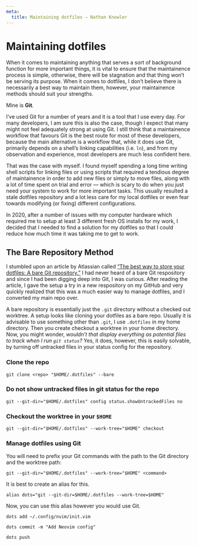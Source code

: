 ```yaml
---
meta:
  title: Maintaining dotfiles – Nathan Knowler
---
```


# Maintaining dotfiles

When it comes to maintaining anything that serves a sort of background
function for more important things, it is vital to ensure that the
maintainence process is simple, otherwise, there will be stagnation and
that thing won’t be serving its purpose. When it comes to dotfiles, I
don’t believe there is necessarily a best way to maintain them, however,
your maintainence methods should suit your strengths. 

Mine is **Git**. 

I’ve used Git for a number of years and it is a tool that I use every
day. For many developers, I am sure this is also the case, though I
expect that many might not feel adequately strong at using Git. I still
think that a maintainence workflow that favours Git is the best route
for most of these developers, because the main alternative is a workflow
that, while it does use Git, primarily depends on a shell’s linking
capabilities (i.e. `ln`), and from my observation and experience, most developers
are much less confident here. 

That was the case with myself. I found myself spending a long time
writing shell scripts for linking files or using scripts that required a
tendious degree of maintainence in order to add new files or simply to
move files, along with a lot of time spent on trial and error — which is
scary to do when you just need your system to work for more important
tasks. This usually resulted a stale dotfiles repository and a lot less
care for my local dotfiles or even fear towards modifying (or fixing)
different configurations.

In 2020, after a number of issues with my computer hardware which
required me to setup at least 3 different fresh OS installs for my work,
I decided that I needed to find a solution for my dotfiles so that I
could reduce how much time it was taking me to get to work.

## The Bare Repository Method

I stumbled upon an article by Atlassian called [“The best way to store
your dotfiles: A bare Git repository.”](https://www.atlassian.com/git/tutorials/dotfiles)
I had never heard of a bare Git respository and since I had been digging
deep into Git, I was curious. After reading the article, I gave the
setup a try in a new respository on my GitHub and very quickly realized
that this was a much easier way to manage dotfiles, and I converted my
main repo over.

A bare repository is essentially just the `.git` directory without a
checked out worktree. A setup looks like cloning your dotfiles as a bare
repo. Usually it is advisable to use something other than `.git`, I use
`.dotfiles` in my home directory. Then you create checkout a worktree in
your home directory. Now, you might wonder, _wouldn’t that display
everything as potential files to track when I run `git status`?_ Yes, it
does, however, this is easily solvable, by turning off untracked files
in your status config for the repository.

### Clone the repo

```shell
git clone <repo> "$HOME/.dotfiles" --bare
```

### Do not show untracked files in git status for the repo

```shell
git --git-dir="$HOME/.dotfiles" config status.showUntrackedFiles no
```

### Checkout the worktree in your `$HOME`

```shell
git --git-dir="$HOME/.dotfiles" --work-tree="$HOME" checkout
```

### Manage dotfiles using Git

You will need to prefix your Git commands with the path to the Git
directory and the worktree path:

```shell
git --git-dir="$HOME/.dotfiles" --work-tree="$HOME" <command>
```

It is best to create an alias for this.

```shell
alias dots="git --git-dir=$HOME/.dotfiles --work-tree=$HOME"
```

Now, you can use this alias however you would use Git.

```shell
dots add ~/.config/nvim/init.vim

dots commit -m "Add Neovim config"

dots push
```
